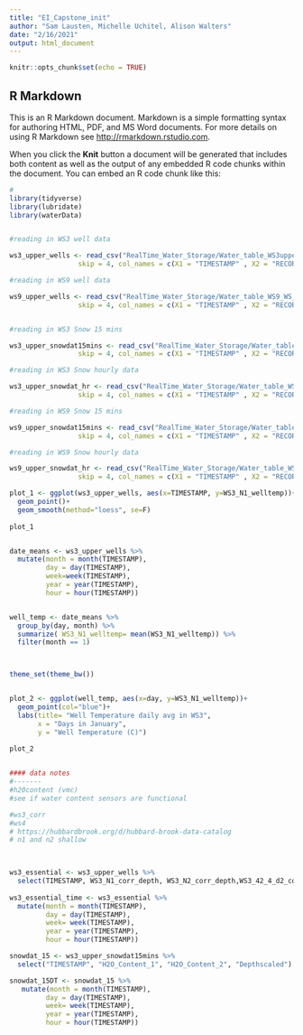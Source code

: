 ```yaml
---
title: "EI_Capstone_init"
author: "Sam Lausten, Michelle Uchitel, Alison Walters"
date: "2/16/2021"
output: html_document
---
```


```r
knitr::opts_chunk$set(echo = TRUE)
```

## R Markdown

This is an R Markdown document. Markdown is a simple formatting syntax for authoring HTML, PDF, and MS Word documents. For more details on using R Markdown see <http://rmarkdown.rstudio.com>.

When you click the **Knit** button a document will be generated that includes both content as well as the output of any embedded R code chunks within the document. You can embed an R code chunk like this:

```r

#
library(tidyverse)
library(lubridate)
library(waterData)


#reading in WS3 well data

ws3_upper_wells <- read_csv("RealTime_Water_Storage/Water_table_WS3upper_WS_3Up_wells.dat",
                 skip = 4, col_names = c(X1 = "TIMESTAMP" , X2 = "RECORD", X3 ="Batt_Volt", X4= "ptemp_Max" , X5= "WS3_N1_psi",X6="WS3_N1_rawdepth",X7="WS3_N1_depth_corr",X8="WS3_N1_corr_depth",X9="WS3_N1_welltemp",X10="WS3_N2_psi",X11="WS3_N2_rawdepth",X12="WS3_N2_depth_corr",X13="WS3_N2_corr_depth",X14="WS3_N2_welltemp",X15="WS3_42_4_d2_psi",X16="WS3_42_4_d2_rawdepth",X17="WS3_42_4_d2_depth_corr",X18="WS3_42_4_d2_corr_depth",X19="WS3_42_4_d2_welltemp"))

#reading in WS9 well data

ws9_upper_wells <- read_csv("RealTime_Water_Storage/Water_table_WS9_WS_9_wells.dat",
                 skip = 4, col_names = c(X1 = "TIMESTAMP" , X2 = "RECORD", X3 ="Batt_Volt", X4= "ptemp_Max" , X5= "HB156_psi", X6= "HB156_rawdepth", X7= "HB156_depth_corr", X8= "HB156_corr_depth", X9=  "HB156_welltemp" , X10= "HB179s_psi", X11= "HB179s_rawdepth", X12=  "HB179s_depth_corr" , X13= "HB179s_corr_depth" , X14= "HB179s_welltemp" , X15= "HB176d_psi" , X16= "HB176d_rawdepth", X17= "HB176d_depth_corr" , X18= "HB176d_corr_depth", X19 = "HB176d_welltemp"))


#reading in WS3 Snow 15 mins 

ws3_upper_snowdat15mins <- read_csv("RealTime_Water_Storage/Water_table_WS3upper_WS_3Up_snowdat_15min.dat",
                 skip = 4, col_names = c(X1 = "TIMESTAMP" , X2 = "RECORD", X3 ="Batt_Volt", X4= "ptemp" , X5= "H2O_Content_1", X6= "H2O_Content_2", X7= "Avg_Period_1", X8= "Avg_Period_2", X9=  "RTD(1)" , X10= "RTD(2)", X11= "RTD(3)", X12=  "RTD(4)" , X13= "RTD(5)" , X14= "RTD(6)" , X15= "RTD(7)" , X16= "RTD(8)", X17= "RTD(9)" , X18= "Air_TempC_Avg", X19 = "Depthraw", X20= "Depthscaled"))

#reading in WS3 Snow hourly data 

ws3_upper_snowdat_hr <- read_csv("RealTime_Water_Storage/Water_table_WS3upper_WS_3Up_snowdat_hr.dat",
                 skip = 4, col_names = c(X1 = "TIMESTAMP" , X2 = "RECORD", X3 ="H2O_Content_1_Avg", X4= "H2O_Content_2_Avg", X5= "Avg_Period_1_Avg", X6= "Avg_Period_2_Avg", X7="RTD_Avg(1)", X8= "RTD_Avg(2)", X9=  "RTD_Avg(3)" , X10= "RTD_Avg(4)", X11= "RTD_Avg(5)", X12=  "RTD_Avg(6)" , X13= "RTD_Avg(7)" , X14= "RTD_Avg(8)" , X15= "RTD_Avg(9)" , X16= "Air_TempC_Avg", X17= "Depthraw_Avg" , X18= "Depthscaled_Avg"))

#reading in WS9 Snow 15 mins 

ws9_upper_snowdat15mins <- read_csv("RealTime_Water_Storage/Water_table_WS9_WS_9_snowdat_15min.dat",
                 skip = 4, col_names = c(X1 = "TIMESTAMP" , X2 = "RECORD", X3 ="Batt_Volt", X4= "ptemp" , X5= "H2O_Content_1", X6= "H2O_Content_2", X7= "Avg_Period_1", X8= "Avg_Period_2", X9=  "RTD(1)" , X10= "RTD(2)", X11= "RTD(3)", X12=  "RTD(4)" , X13= "RTD(5)" , X14= "RTD(6)" , X15= "RTD(7)" , X16= "RTD(8)", X17= "RTD(9)" , X18= "Air_TempC_Avg", X19 = "Depthraw", X20= "Depthscaled"))

#reading in WS9 Snow hourly data 

ws9_upper_snowdat_hr <- read_csv("RealTime_Water_Storage/Water_table_WS9_WS_9_snowdat_hr.dat",
                 skip = 4, col_names = c(X1 = "TIMESTAMP" , X2 = "RECORD", X3 ="H2O_Content_1_Avg", X4= "H2O_Content_2_Avg", X5= "Avg_Period_1_Avg", X6= "Avg_Period_2_Avg", X7="RTD_Avg(1)", X8= "RTD_Avg(2)", X9=  "RTD_Avg(3)" , X10= "RTD_Avg(4)", X11= "RTD_Avg(5)", X12=  "RTD_Avg(6)" , X13= "RTD_Avg(7)" , X14= "RTD_Avg(8)" , X15= "RTD_Avg(9)" , X16= "Air_TempC_Avg", X17= "Depthraw_Avg" , X18= "Depthscaled_Avg"))
```


```r

plot_1 <- ggplot(ws3_upper_wells, aes(x=TIMESTAMP, y=WS3_N1_welltemp))+
  geom_point()+
  geom_smooth(method="loess", se=F)
  
plot_1


date_means <- ws3_upper_wells %>% 
  mutate(month = month(TIMESTAMP),
         day = day(TIMESTAMP),
         week=week(TIMESTAMP),
         year = year(TIMESTAMP), 
         hour = hour(TIMESTAMP)) 


well_temp <- date_means %>%
  group_by(day, month) %>%
  summarize( WS3_N1_welltemp= mean(WS3_N1_welltemp)) %>% 
  filter(month == 1)



theme_set(theme_bw())


plot_2 <- ggplot(well_temp, aes(x=day, y=WS3_N1_welltemp))+
  geom_point(col="blue")+
  labs(title= "Well Temperature daily avg in WS3",
       x = "Days in January",
       y = "Well Temperature (C)") 
  
plot_2


#### data notes
#-------
#h20content (vmc)
#see if water content sensors are functional

#ws3_corr
#ws4
# https://hubbardbrook.org/d/hubbard-brook-data-catalog
# n1 and n2 shallow

  

```


```r

ws3_essential <- ws3_upper_wells %>% 
  select(TIMESTAMP, WS3_N1_corr_depth, WS3_N2_corr_depth,WS3_42_4_d2_corr_depth)
  
ws3_essential_time <- ws3_essential %>% 
  mutate(month = month(TIMESTAMP),
         day = day(TIMESTAMP),
         week= week(TIMESTAMP),
         year = year(TIMESTAMP), 
         hour = hour(TIMESTAMP))

snowdat_15 <- ws3_upper_snowdat15mins %>%
  select("TIMESTAMP", "H2O_Content_1", "H2O_Content_2", "Depthscaled")

snowdat_15DT <- snowdat_15 %>% 
   mutate(month = month(TIMESTAMP),
         day = day(TIMESTAMP),
         week= week(TIMESTAMP),
         year = year(TIMESTAMP), 
         hour = hour(TIMESTAMP))



```

